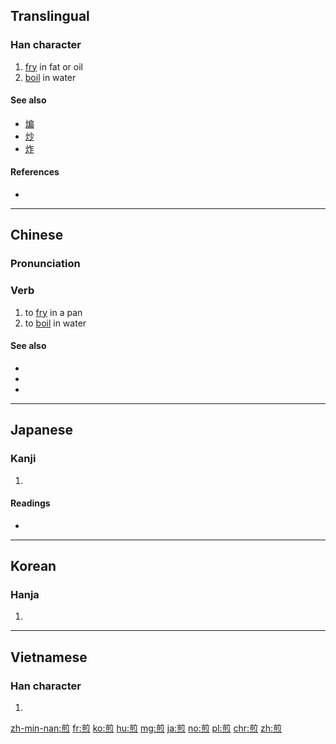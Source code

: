==Translingual==

===Han character===
{{Han char|rn=86|rad=火|as=09|sn=13|four=80332|canj=TBNF}}

# [[fry]] in fat or oil
# [[boil]] in water

====See also====
* [[煸]]
* [[炒]]
* [[炸]]

====References====
* {{Han ref|kx=0676.100|dkj=19184|dj=1087.130|hdz=32222.020|uh=714E|ud=29006|bh=B7CE|bd=47054}}

----

==Chinese==
{{zh-forms}}

===Pronunciation===
{{zh-pron
|m=jiān
|c=zin1
|h=pfs=chiên
|mn=chian
|mc=y
|cat=v}}

===Verb===
{{zh-verb}}

# to [[fry]] in a pan
# to [[boil]] in water

====See also====
* {{zh-l|煸|tr=biān}}
* {{zh-l|炒|tr=chǎo}}
* {{zh-l|炸|tr=zhà}}

----

==Japanese==

===Kanji===
{{ja-kanji|grade=|rs=火09}}

# {{defn|lang=ja|sort=火09}}

====Readings====
* {{ja-readings|on=[[せん]] (sen)|kun=[[いる]] (iru)}}

----

==Korean==

===Hanja===
{{ko-hanja|hangeul=전|eumhun=|rv=jeon|mr=chŏn|y=cen}}

# {{defn|lang=ko|sort=火09}}

----

==Vietnamese==

===Han character===
{{vi-hantu|[[tiên]], [[chiên]]|rs=火09}}

# {{defn|lang=vi|sort=火09}}

[[zh-min-nan:煎]]
[[fr:煎]]
[[ko:煎]]
[[hu:煎]]
[[mg:煎]]
[[ja:煎]]
[[no:煎]]
[[pl:煎]]
[[chr:煎]]
[[zh:煎]]